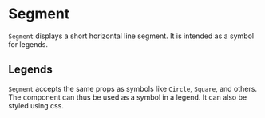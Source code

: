 
<Meta of={SegmentStories} />

# Segment

`Segment` displays a short horizontal line segment. It is intended as a symbol for legends.

<ArgTypes of={SegmentStories} />

## Legends

`Segment` accepts the same props as symbols like `Circle`, `Square`, and others.
The component can thus be used as a symbol in a legend. It can also be styled using css.

<Canvas of={SegmentStories.InLegend} />
<Canvas of={SegmentStories.Styled} />
